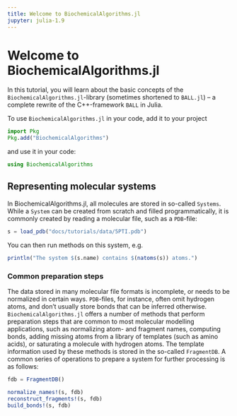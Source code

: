 ```yaml
---
title: Welcome to BiochemicalAlgorithms.jl
jupyter: julia-1.9
---
```


# Welcome to BiochemicalAlgorithms.jl

In this tutorial, you will learn about the basic concepts of the ```BiochemicalAlgorithms.jl```-library (sometimes shortened to ```BALL.jl```) -- a complete rewrite of the C++-framework ```BALL``` in Julia.

To use ```BiochemicalAlgorithms.jl``` in your code, add it to your project

```julia
import Pkg
Pkg.add("BiochemicalAlgorithms")
```


and use it in your code:

```julia
using BiochemicalAlgorithms
```


## Representing molecular systems

In BiochemicalAlgorithms.jl, all molecules are stored in so-called ```Systems```. While a ```System``` can be created from scratch and filled programmatically, it is commonly created by reading a molecular file, such as a ```PDB```-file:

```julia
s = load_pdb("docs/tutorials/data/5PTI.pdb")
```

You can then run methods on this system, e.g.

```julia
println("The system $(s.name) contains $(natoms(s)) atoms.")
```

### Common preparation steps

The data stored in many molecular file formats is incomplete, or needs to be normalized in certain ways. ```PDB```-files, for instance, often omit hydrogen atoms, and don't usually store bonds that can be inferred otherwise. ```BiochemicalAlgorithms.jl``` offers a number of methods that perform preparation steps that are common to most molecular modelling applications, such as normalizing atom- and fragment names, computing bonds, adding missing atoms from a library of templates (such as amino acids), or saturating a molecule with hydrogen atoms. The template information used by these methods is stored in the so-called ```FragmentDB```. A common series of operations to prepare a system for further processing is as follows:

```julia
fdb = FragmentDB()

normalize_names!(s, fdb)
reconstruct_fragments!(s, fdb)
build_bonds!(s, fdb)
```
